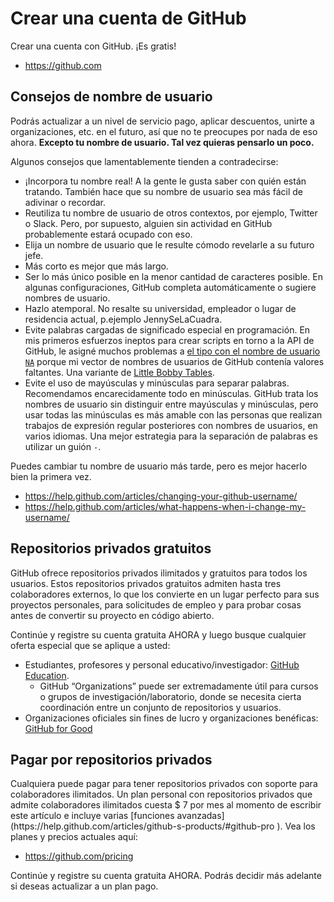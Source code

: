 # Crear una cuenta de GitHub {#sec-github-acct}

Crear una cuenta con GitHub. ¡Es gratis!

-   <https://github.com>

## Consejos de nombre de usuario

Podrás actualizar a un nivel de servicio pago, aplicar descuentos, unirte a organizaciones, etc. en el futuro, así que no te preocupes por nada de eso ahora. **Excepto tu nombre de usuario. Tal vez quieras pensarlo un poco.**

Algunos consejos que lamentablemente tienden a contradecirse:

-   ¡Incorpora tu nombre real! A la gente le gusta saber con quién están tratando. También hace que su nombre de usuario sea más fácil de adivinar o recordar.
-   Reutiliza tu nombre de usuario de otros contextos, por ejemplo, Twitter o Slack. Pero, por supuesto, alguien sin actividad en GitHub probablemente estará ocupado con eso.
-   Elija un nombre de usuario que le resulte cómodo revelarle a su futuro jefe.
-   Más corto es mejor que más largo.
-   Ser lo más único posible en la menor cantidad de caracteres posible. En algunas configuraciones, GitHub completa automáticamente o sugiere nombres de usuario.
-   Hazlo atemporal. No resalte su universidad, empleador o lugar de residencia actual, p.ejemplo JennySeLaCuadra.
-   Evite palabras cargadas de significado especial en programación. En mis primeros esfuerzos ineptos para crear scripts en torno a la API de GitHub, le asigné muchos problemas a [el tipo con el nombre de usuario `NA`](https://github.com/na) porque mi vector de nombres de usuarios de GitHub contenía valores faltantes. Una variante de [Little Bobby Tables](https://xkcd.com/327/).
-   Evite el uso de mayúsculas y minúsculas para separar palabras. Recomendamos encarecidamente todo en minúsculas. GitHub trata los nombres de usuario sin distinguir entre mayúsculas y minúsculas, pero usar todas las minúsculas es más amable con las personas que realizan trabajos de expresión regular posteriores con nombres de usuarios, en varios idiomas. Una mejor estrategia para la separación de palabras es utilizar un guión `-`.

Puedes cambiar tu nombre de usuario más tarde, pero es mejor hacerlo bien la primera vez.

-   <https://help.github.com/articles/changing-your-github-username/>
-   <https://help.github.com/articles/what-happens-when-i-change-my-username/>

## Repositorios privados gratuitos

GitHub ofrece repositorios privados ilimitados y gratuitos para todos los usuarios. Estos repositorios privados gratuitos admiten hasta tres colaboradores externos, lo que los convierte en un lugar perfecto para sus proyectos personales, para solicitudes de empleo y para probar cosas antes de convertir su proyecto en código abierto.

Continúe y registre su cuenta gratuita AHORA y luego busque cualquier oferta especial que se aplique a usted:

-   Estudiantes, profesores y personal educativo/investigador: [GitHub Education](https://education.github.com).
    -   GitHub "Organizations" puede ser extremadamente útil para cursos o grupos de investigación/laboratorio, donde se necesita cierta coordinación entre un conjunto de repositorios y usuarios.
-   Organizaciones oficiales sin fines de lucro y organizaciones benéficas: [GitHub for Good](https://github.com/nonprofit)

## Pagar por repositorios privados

Cualquiera puede pagar para tener repositorios privados con soporte para colaboradores ilimitados. Un plan personal con repositorios privados que admite colaboradores ilimitados cuesta $ 7 por mes al momento de escribir este artículo e incluye varias [funciones avanzadas] (https://help.github.com/articles/github-s-products/#github-pro ). Vea los planes y precios actuales aquí:

-   <https://github.com/pricing>

Continúe y registre su cuenta gratuita AHORA. Podrás decidir más adelante si deseas actualizar a un plan pago.
